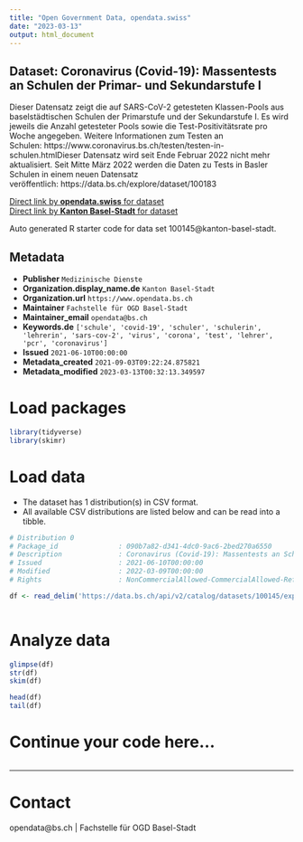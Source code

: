 ```yaml
---
title: "Open Government Data, opendata.swiss"
date: "2023-03-13"
output: html_document
---
```


## Dataset: Coronavirus (Covid-19): Massentests an Schulen der Primar- und Sekundarstufe I

Dieser Datensatz zeigt die auf SARS-CoV-2 getesteten Klassen-Pools aus baselstädtischen Schulen der Primarstufe und der Sekundarstufe I. Es wird jeweils die Anzahl getesteter Pools sowie die Test-Positivitätsrate pro Woche angegeben. Weitere Informationen zum Testen an Schulen: https://www.coronavirus.bs.ch/testen/testen-in-schulen.htmlDieser Datensatz wird seit Ende Februar 2022 nicht mehr aktualisiert. Seit Mitte März 2022 werden die Daten zu Tests in Basler Schulen in einem neuen Datensatz veröffentlich: https://data.bs.ch/explore/dataset/100183

[Direct link by **opendata.swiss** for dataset](https://opendata.swiss/de/dataset/coronavirus-covid-19-massentests-an-schulen)<br>
[Direct link by **Kanton Basel-Stadt** for dataset](https://data.bs.ch/explore/dataset/100145/)

Auto generated R starter code for data set 100145@kanton-basel-stadt.

## Metadata

- **Publisher** `Medizinische Dienste`
- **Organization.display_name.de** `Kanton Basel-Stadt`
- **Organization.url** `https://www.opendata.bs.ch`
- **Maintainer** `Fachstelle für OGD Basel-Stadt`
- **Maintainer_email** `opendata@bs.ch`
- **Keywords.de** `['schule', 'covid-19', 'schuler', 'schulerin', 'lehrerin', 'sars-cov-2', 'virus', 'corona', 'test', 'lehrer', 'pcr', 'coronavirus']`
- **Issued** `2021-06-10T00:00:00`
- **Metadata_created** `2021-09-03T09:22:24.875821`
- **Metadata_modified** `2023-03-13T00:32:13.349597`


# Load packages

```r

library(tidyverse)
library(skimr)

```

# Load data

-   The dataset has 1 distribution(s) in CSV format.
-   All available CSV distributions are listed below and can be read into a tibble.

```r

# Distribution 0
# Package_id               : 090b7a82-d341-4dc0-9ac6-2bed270a6550
# Description              : Coronavirus (Covid-19): Massentests an Schulen der Primar- und Sekundarstufe I (csv)
# Issued                   : 2021-06-10T00:00:00
# Modified                 : 2022-03-09T00:00:00
# Rights                   : NonCommercialAllowed-CommercialAllowed-ReferenceRequired

df <- read_delim('https://data.bs.ch/api/v2/catalog/datasets/100145/exports/csv')



```

# Analyze data

```r

glimpse(df)
str(df)
skim(df)

head(df)
tail(df)

```

# Continue your code here...

```r

```

------------------------------------------------------------------------

# Contact

opendata@bs.ch | Fachstelle für OGD Basel-Stadt
